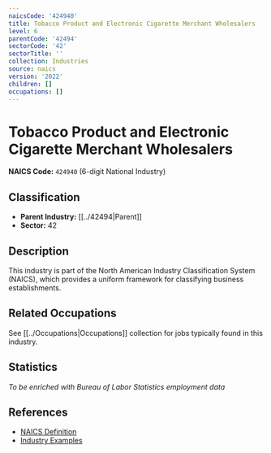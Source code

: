 ```yaml
---
naicsCode: '424940'
title: Tobacco Product and Electronic Cigarette Merchant Wholesalers
level: 6
parentCode: '42494'
sectorCode: '42'
sectorTitle: ''
collection: Industries
source: naics
version: '2022'
children: []
occupations: []
---
```

# Tobacco Product and Electronic Cigarette Merchant Wholesalers

**NAICS Code:** `424940` (6-digit National Industry)

## Classification

- **Parent Industry:** [[../42494|Parent]]
- **Sector:** 42

## Description

This industry is part of the North American Industry Classification System (NAICS), which provides a uniform framework for classifying business establishments.

## Related Occupations

See [[../Occupations|Occupations]] collection for jobs typically found in this industry.

## Statistics

*To be enriched with Bureau of Labor Statistics employment data*

## References

- [NAICS Definition](https://www.census.gov/naics/)
- [Industry Examples](https://www.census.gov/naics/2022NAICS/)
